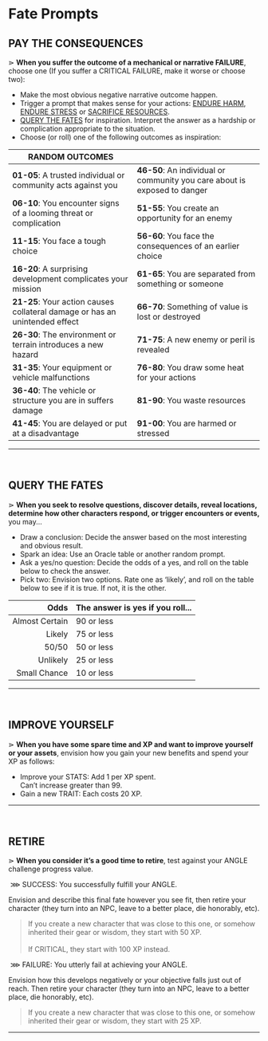 # Fate Prompts

## PAY THE CONSEQUENCES
⋗ **When you suffer the outcome of a mechanical or narrative <span class="secondary">FAILURE</span>**, choose one (If you suffer a <span class="secondary bold">CRITICAL FAILURE</span>, make it worse or choose two):

- Make the most obvious negative narrative outcome happen.
- Trigger a prompt that makes sense for your actions: [ENDURE HARM](/prompts/suffer-prompts#endure-harm), [ENDURE STRESS](/prompts/suffer-prompts#endure-stress) or [SACRIFICE RESOURCES](/prompts/suffer-prompts#sacrifice-resources).
- [QUERY THE FATES](/prompts/fate-prompts#query-the-fates) for inspiration. Interpret the answer as a hardship or complication appropriate to the situation.
- Choose (or roll) one of the following outcomes as inspiration:

| RANDOM OUTCOMES | |
| --- | --- |
| **01-05**: A trusted individual or community acts against you | **46-50**: An individual or community you care about is exposed to danger |
| **06-10**: You encounter signs of a looming threat or complication | **51-55**: You create an opportunity for an enemy |
| **11-15**: You face a tough choice  | **56-60**: You face the consequences of an earlier choice |
| **16-20**: A surprising development complicates your mission | **61-65**: You are separated from something or someone |
| **21-25**: Your action causes collateral damage or has an unintended effect | **66-70**: Something of value is lost or destroyed |
| **26-30**: The environment or terrain introduces a new hazard | **71-75**: A new enemy or peril is revealed |
| **31-35**: Your equipment or vehicle malfunctions | **76-80**: You draw some heat for your actions |
| **36-40**: The vehicle or structure you are in suffers damage | **81-90**: You waste resources |
| **41-45**: You are delayed or put at a disadvantage | **91-00**: You are harmed or stressed |
<hr/>
<br/>

## QUERY THE FATES
⋗ **When you seek to resolve questions, discover details, reveal locations, determine how other characters respond, or trigger encounters or events,** you may...

- <span class="primary bold">Draw a conclusion</span>: Decide the answer based on the most interesting and obvious result.
- <span class="primary bold">Spark an idea</span>: Use an Oracle table or another random prompt.
- <span class="primary bold">Ask a yes/no question</span>: Decide the odds of a yes, and roll on the table below to check the answer.
- <span class="primary bold">Pick two</span>: Envision two options. Rate one as ‘likely’, and roll on the table below to see if it is true. If not, it is the other.

| Odds | The answer is yes if you roll... |
| ---: | :--- |
| Almost Certain | 90 or less |
| Likely | 75 or less | 
| 50/50 | 50 or less |
| Unlikely | 25 or less |
| Small Chance | 10 or less |
<hr/>
<br/>

## IMPROVE YOURSELF
⋗ **When you have some spare time and XP and want to improve yourself or your assets**, envision how you gain your new benefits and spend your XP as follows:
- <span class="primary bold">Improve your STATS</span>: Add 1 per XP spent.<br/>
    Can’t increase greater than 99.
- <span class="primary bold">Gain a new TRAIT</span>: Each costs 20 XP.

<hr/>
<br/>

## RETIRE
⋗ **When you consider it’s a good time to retire**, test against your ANGLE challenge progress value.

&nbsp;<span class="primary bold">⋙ SUCCESS</span>: You successfully fulfill your ANGLE.

Envision and describe this final fate however you see fit, then <span class="primary bold">retire your character</span> (they turn into an NPC, leave to a better place, die honorably, etc).

> If you create a new character that was close to this one, or somehow inherited their gear or wisdom, they start with 50 XP.<br/><br/>
> If <span class="primary bold">CRITICAL</span>, they start with 100 XP instead.

&nbsp;<span class="secondary bold">⋙ FAILURE</span>: You utterly fail at achieving your ANGLE.

Envision how this develops negatively or your objective falls just out of reach. Then <span class="secondary bold">retire your character</span> (they turn into an NPC, leave to a better place, die honorably, etc).

> If you create a new character that was close to this one, or somehow inherited their gear or wisdom, they start with 25 XP.

<hr/>
<br/>

<div style="height: 400px;"></div>